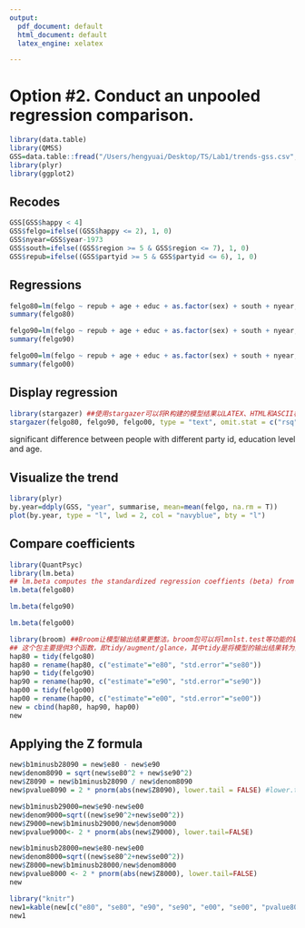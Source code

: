 ```yaml
---
output:
  pdf_document: default
  html_document: default
  latex_engine: xelatex

---
```

# Option #2. Conduct an unpooled regression comparison.

```r
library(data.table)
library(QMSS)
GSS=data.table::fread("/Users/hengyuai/Desktop/TS/Lab1/trends-gss.csv", sep = ",")
library(plyr)
library(ggplot2)
```

## Recodes 
```r
GSS[GSS$happy < 4]
GSS$felgo=ifelse((GSS$happy <= 2), 1, 0)
GSS$nyear=GSS$year-1973
GSS$south=ifelse((GSS$region >= 5 & GSS$region <= 7), 1, 0)
GSS$repub=ifelse((GSS$partyid >= 5 & GSS$partyid <= 6), 1, 0)
```

## Regressions
```r
felgo80=lm(felgo ~ repub + age + educ + as.factor(sex) + south + nyear, data=GSS, subset=(year > 1980 & year <= 1990 & partyid < 7))
summary(felgo80)
```

```r
felgo90=lm(felgo ~ repub + age + educ + as.factor(sex) + south + nyear, data=GSS, subset=(year > 1990 & year <= 2000 & partyid < 7))
summary(felgo90)
```

```r
felgo00=lm(felgo ~ repub + age + educ + as.factor(sex) + south + nyear, data = GSS, subset = (year > 2000 & year < 2010 & partyid < 7))
summary(felgo00)
```

## Display regression
```r
library(stargazer) ##使用stargazer可以将R构建的模型结果以LATEX、HTML和ASCII格式输出，方便我们生成标准格式的表格结合rmarkdown来进行使用
stargazer(felgo80, felgo90, felgo00, type = "text", omit.stat = c("rsq", "f"), add.lines=list(c("Years covered","1981-1990","1991-2000","2001-2010")))
```
significant difference between people with different party id, education level and age.

## Visualize the trend
```r
library(plyr)
by.year=ddply(GSS, "year", summarise, mean=mean(felgo, na.rm = T))
plot(by.year, type = "l", lwd = 2, col = "navyblue", bty = "l")
```

## Compare coefficients
```r
library(QuantPsyc)
library(lm.beta) 
## lm.beta computes the standardized regression coeffients (beta) from an object of class (lm)
lm.beta(felgo80)
```

```r
lm.beta(felgo90)
```

```r
lm.beta(felgo00)
```

```r
library(broom) ##Broom让模型输出结果更整洁。broom包可以将lmnlst.test等功能的输出结果转为数据框的形式。
## 这个包主要提供3个函数，即tidy/augment/glance，其中tidy是将模型的输出结果转为数据框，augment是将模型输出的参数值与模型参数整合到一个表中，而glance，正如其一瞥的意思，是将模型结果中的重要指标转为一行。
hap80 = tidy(felgo80)
hap80 = rename(hap80, c("estimate"="e80", "std.error"="se80"))
hap90 = tidy(felgo90)
hap90 = rename(hap90, c("estimate"="e90", "std.error"="se90"))
hap00 = tidy(felgo00)
hap00 = rename(hap00, c("estimate"="e00", "std.error"="se00"))
new = cbind(hap80, hap90, hap00)
new
```

## Applying the Z formula
```r
new$b1minusb28090 = new$e80 - new$e90
new$denom8090 = sqrt(new$se80^2 + new$se90^2)
new$Z8090 = new$b1minusb28090 / new$denom8090
new$pvalue8090 = 2 * pnorm(abs(new$Z8090), lower.tail = FALSE) #lower.tail是逻辑变量，当它为TRUE是，分布函数的计算公式为：F(x)=P(X<=x)；当它为FALSE时，分布函数的计算公式为：F(x)=P(X>x)

new$b1minusb29000=new$e90-new$e00
new$denom9000=sqrt((new$se90^2+new$se00^2))
new$Z9000=new$b1minusb29000/new$denom9000
new$pvalue9000<- 2 * pnorm(abs(new$Z9000), lower.tail=FALSE)

new$b1minusb28000=new$e80-new$e00
new$denom8000=sqrt((new$se80^2+new$se00^2))
new$Z8000=new$b1minusb28000/new$denom8000
new$pvalue8000 <- 2 * pnorm(abs(new$Z8000), lower.tail=FALSE)
new

library("knitr")
new1=kable(new[c("e80", "se80", "e90", "se90", "e00", "se00", "pvalue8090", "Z8090", "pvalue9000", "Z9000", "pvalue8000", "Z8000")])
new1
```



